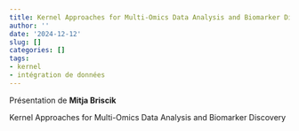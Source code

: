 ```yaml
---
title: Kernel Approaches for Multi-Omics Data Analysis and Biomarker Discovery, Mitja Briscik
author: ''
date: '2024-12-12'
slug: []
categories: []
tags: 
- kernel
- intégration de données
---
```


Présentation de **Mitja Briscik**

Kernel Approaches for Multi-Omics Data Analysis and Biomarker Discovery

<!-- Vous trouverez la présentation via ce lien : [pdf](/diapos/blabla.pdf). -->